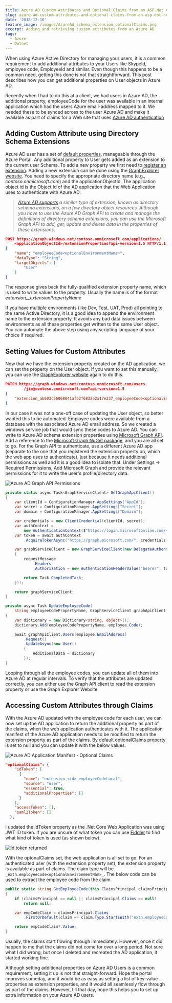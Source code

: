 ```yaml
---
title: Azure AD Custom Attributes and Optional Claims from an ASP.Net Application
slug: azure-ad-custom-attributes-and-optional-claims-from-an-asp-dot-net-application
date: '2018-12-10'
feature_image: /images/AzureAd_schema_extension_optionalClaims.png
excerpt: Adding and retrieving custom attributes from an Azure AD
tags:
  - Azure
  - Dotnet
---
```

When using Azure Active Directory for managing your users, it is a common requirement to add additional attributes to your Users like SkypeId, employee code, EmployeeId and similar. Even though this happens to be a common need, getting this done is not that straightforward. This post describes how you can get additional properties on User objects in Azure AD.

Recently when I had to do this at a client, we had users in Azure AD, the additional property, employeeCode for the user was available in an internal application which had the users Azure email-address mapped to it. We needed these to be synced across to the user Azure AD and make it available as part of claims for a Web site that uses [Azure AD authentication](https://docs.microsoft.com/en-us/azure/active-directory/develop/authentication-scenarios)

## Adding Custom Attribute using Directory Schema Extensions

Azure AD user has a set of [default properties](https://docs.microsoft.com/en-us/azure/active-directory/fundamentals/active-directory-users-profile-azure-portal), manageable through the Azure Portal. Any additional property to User gets added as an extension to the current user Schema. To add a new property we first need to [register an extension](https://msdn.microsoft.com/library/azure/ad/graph/howto/azure-ad-graph-api-directory-schema-extensions#RegisterAnExtension). Adding a new extension can be done using the [GraphExplorer website](https://graphexplorer.azurewebsites.net/). You need to specify the appropriate directory name (e.g., _contoso.onmicrosoft.com_) and the applicationObjectId. The application object id is the Object Id of the AD application that the Web Application uses to authenticate with Azure AD.

> _[Azure AD supports](https://docs.microsoft.com/en-us/graph/extensibility-overview#azure-ad-directory-schema-extensions) a similar type of extension, known as directory schema extensions, on a few directory object resources. Although you have to use the Azure AD Graph API to create and manage the definitions of directory schema extensions, you can use the Microsoft Graph API to add, get, update and delete data in the properties of these extensions._

```json
POST https://graph.windows.net/contoso.onmicrosoft.com/applications/
    <applicationObjectId>/extensionProperties?api-version=1.5 HTTP/1.1
{
    "name": "employeeCode<optionalEnvironmentName>",
    "dataType": "String",
    "targetObjects": [
        "User"
    ]
}

```

The response gives back the fully-qualified extension property name, which is used to write values to the property. Usually the name is of the format _extension\_<adApplicationIdWithoutDashes>\_extensionPropertyName_

If you have multiple environments (like Dev, Test, UAT, Prod) all pointing to the same Active Directory, it is a good idea to append the environment name to the extension property. It avoids any bad data issues between environments as all these properties get written to the same User object. You can automate the above step using any scripting language of your choice if required.

## Setting Values for Custom Attributes

Now that we have the extension property created on the AD application, we can set the property on the User object. If you want to set this manually, you can use the [GraphExplorer website](https://graphexplorer.azurewebsites.net/) again to do this.

```json
PATCH https://graph.windows.net/contoso.onmicrosoft.com/users
        /jim@contoso.onmicrosoft.com?api-version=1.5
{
    "extension_ab603c56068041afb2f6832e2a17e237_employeeCode<optionalEnvironmentName>": "EMP124"
}

```

In our case it was not a one-off case of updating the User object, so better wanted this to be automated. Employee codes were available from a database with the associated Azure AD email address. So we created a windows service job that would sync these codes to Azure AD. You can write to Azure AD schema extension properties using [Microsoft Graph API](https://developer.microsoft.com/en-us/graph). Add a reference to the [Microsoft Graph NuGet package](https://www.nuget.org/packages/Microsoft.Graph), and you are all set to go. For the Graph API to authenticate, use a different Azure AD app (separate to the one that you registered the extension property on, which the web app uses to authenticate), just because it needs additional permissions as well and it is a good idea to isolate that. Under Settings -> Required Permissions, Add Microsoft Graph and provide the relevant permissions for it to write the user's profile/directory data.

![Azure AD Graph API Permissions](/images/azureAd_GraphApi_Permissions.png)
```csharp
private static async Task<GraphServiceClient> GetGraphApiClient()
{
    var clientId = ConfigurationManager.AppSettings["AppId"];
    var secret = ConfigurationManager.AppSettings["Secret"];
    var domain = ConfigurationManager.AppSettings["Domain"];

    var credentials = new ClientCredential(clientId, secret);
    var authContext =
        new AuthenticationContext($"https://login.microsoftonline.com/{domain}/");
    var token = await authContext
        .AcquireTokenAsync("https://graph.microsoft.com/", credentials);

    var graphServiceClient = new GraphServiceClient(new DelegateAuthenticationProvider((requestMessage) =>
    {
        requestMessage
            .Headers
            .Authorization = new AuthenticationHeaderValue("bearer", token.AccessToken);

        return Task.CompletedTask;
    }));

    return graphServiceClient;
}

```
```csharp
private async Task UpdateEmployeeCode(
    string employeeCodePropertyName, GraphServiceClient graphApiClient, Employee employee)
{
    var dictionary = new Dictionary<string, object>();
    dictionary.Add(employeeCodePropertyName, employee.Code);

    await graphApiClient.Users[employee.EmailAddress]
        .Request()
        .UpdateAsync(new User()
        {
            AdditionalData = dictionary
        });
}

```

Looping through all the employee codes, you can update all of them into Azure AD at regular intervals. To verify that the attributes are updated correctly, you can either use the Graph API client to read the extension property or use the Graph Explorer Website.

## Accessing Custom Attributes through Claims

With the Azure AD updated with the employee code for each user, we can now set up the AD application to return the additional property as part of the claims, when the web application authenticates with it. The application manifest of the Azure AD application needs to be modified to return the extension property as part of the claims. By default [optionalClaims property](https://docs.microsoft.com/en-us/azure/active-directory/develop/active-directory-optional-claims#configuring-optional-claims) is set to null and you can update it with the below values.

![Azure AD Application Manifest - Optional Claims](/images/AzureAd_schema_extension_optionalClaims.png)
```json
"optionalClaims": {
    "idToken": [
      {
        "name": "extension_<id>_employeeCodeLocal",
        "source": "user",
        "essential": true,
        "additionalProperties": []
      }
    ],
    "accessToken": [],
    "saml2Token": []
  },

```

I updated the idToken property as the .Net Core Web Application was using JWT ID token. If you are unsure of what token you can use [Fiddler](/blog/fiddler-free-web-debugging-proxy/) to find what kind of token is used (as shown below).

![Id token returned](/images/AzureAd_idToken.png)

With the optonalClaims set, the web application is all set to go. For an authenticated user (with the extension property set), the extension property is available as part of claims. The claim type will be `_extn.employeeCode<optionalEnvironmentNam>_`. The below code can be used to extract the employee code from the claim.

```csharp
public static string GetEmployeeCode(this ClaimsPrincipal claimsPrincipal)
{
    if (claimsPrincipal == null || claimsPrincipal.Claims == null)
        return null;

    var empCodeClaim = claimsPrincipal.Claims
        .FirstOrDefault(claim => claim.Type.StartsWith("extn.employeeCode"));

    return empCodeClaim?.Value;
}

```

Usually, the claims start flowing through immediately. However, once it did happen to me that the claims did not come for over a long period. Not sure what I did wrong, but once I deleted and recreated the AD application, it started working fine.

Although setting additional properties on Azure AD Users is a common requirement, setting it up is not that straight-forward. Hope the portal improves someday, and it would be as easy as setting a list of key-value properties as extension properties, and it would all seamlessly flow through as part of the claims. However, till that day, hope this helps you to set up extra information on your Azure AD users.
